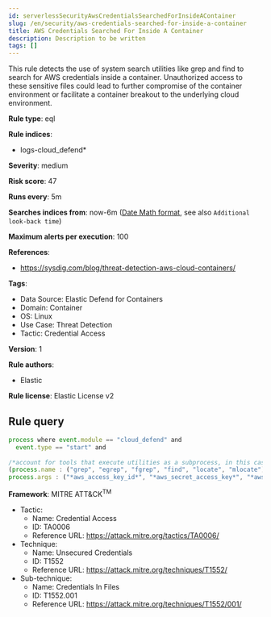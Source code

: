 ```yaml
---
id: serverlessSecurityAwsCredentialsSearchedForInsideAContainer
slug: /en/security/aws-credentials-searched-for-inside-a-container
title: AWS Credentials Searched For Inside A Container
description: Description to be written
tags: []
---
```


<div id="aws-credentials-searched-for-inside-a-container"></div>

This rule detects the use of system search utilities like grep and find to search for AWS credentials inside a container. Unauthorized access to these sensitive files could lead to further compromise of the container environment or facilitate a container breakout to the underlying cloud environment.

**Rule type**: eql

**Rule indices**: 

* logs-cloud_defend*

**Severity**: medium

**Risk score**: 47

**Runs every**: 5m

**Searches indices from**: now-6m ([Date Math format](((ref))/common-options.html#date-math), see also <DocLink id="serverlessSecurityRulesUiCreate" section="set-the-rules-schedule">`Additional look-back time`</DocLink>)

**Maximum alerts per execution**: 100

**References**: 

* https://sysdig.com/blog/threat-detection-aws-cloud-containers/

**Tags**: 

* Data Source: Elastic Defend for Containers
* Domain: Container
* OS: Linux
* Use Case: Threat Detection
* Tactic: Credential Access

**Version**: 1

**Rule authors**: 

* Elastic

**Rule license**: Elastic License v2

## Rule query

```js
process where event.module == "cloud_defend" and     
  event.type == "start" and
  
/*account for tools that execute utilities as a subprocess, in this case the target utility name will appear as a process arg*/
(process.name : ("grep", "egrep", "fgrep", "find", "locate", "mlocate") or process.args : ("grep", "egrep", "fgrep", "find", "locate", "mlocate")) and 
process.args : ("*aws_access_key_id*", "*aws_secret_access_key*", "*aws_session_token*", "*accesskeyid*", "*secretaccesskey*", "*access_key*", "*.aws/credentials*")

```

**Framework**: MITRE ATT&CK<sup>TM</sup>

* Tactic:
    * Name: Credential Access
    * ID: TA0006
    * Reference URL: https://attack.mitre.org/tactics/TA0006/
* Technique:
    * Name: Unsecured Credentials
    * ID: T1552
    * Reference URL: https://attack.mitre.org/techniques/T1552/
* Sub-technique:
    * Name: Credentials In Files
    * ID: T1552.001
    * Reference URL: https://attack.mitre.org/techniques/T1552/001/

